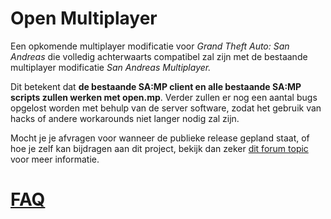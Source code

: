 # Open Multiplayer

Een opkomende multiplayer modificatie voor _Grand Theft Auto: San Andreas_ die volledig achterwaarts compatibel zal zijn met de bestaande multiplayer modificatie _San Andreas Multiplayer._

Dit betekent dat **de bestaande SA:MP client en alle bestaande SA:MP scripts zullen werken met open.mp**. Verder zullen er nog een aantal bugs opgelost worden met behulp van de server software, zodat het gebruik van hacks of andere workarounds niet langer nodig zal zijn.

Mocht je je afvragen voor wanneer de publieke release gepland staat, of hoe je zelf kan bijdragen aan dit project, bekijk dan zeker [dit forum topic](https://www.burgershot.gg/showthread.php?tid=99) voor meer informatie.

# [FAQ](/faq)
